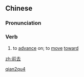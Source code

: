 ==Chinese==
{{zh-forms}}

===Pronunciation===
{{zh-pron
|m=qiánqù
|h=pfs=chhièn-hi
|cat=v
}}

===Verb===
{{zh-verb}}

# {{lb|zh|literary}} to [[advance]] on; to [[move]] [[toward]]

[[Category:Mandarin literary terms|qian2qu4]]

[[zh:前去]]